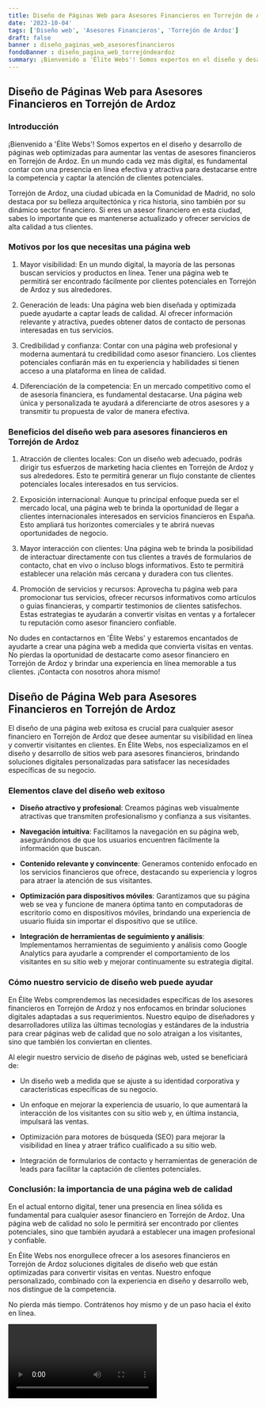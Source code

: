 ```yaml
---
title: Diseño de Páginas Web para Asesores Financieros en Torrejón de Ardoz
date: '2023-10-04'
tags: ['Diseño web', 'Asesores Financieros', 'Torrejón de Ardoz']
draft: false
banner : diseño_paginas_web_asesoresfinancieros
fondoBanner : diseño_pagina_web_torrejóndeardoz
summary: ¡Bienvenido a 'Élite Webs'! Somos expertos en el diseño y desarrollo de páginas web optimizadas para aumentar las ventas de asesores financieros en Torrejón de Ardoz. En un mundo cada vez más digital, es fundamental contar con una presencia en línea efectiva y atractiva para destacarse entre la competencia y captar la atención de clientes potenciales.
---
```


## Diseño de Páginas Web para Asesores Financieros en Torrejón de Ardoz

### Introducción

¡Bienvenido a 'Élite Webs'! Somos expertos en el diseño y desarrollo de páginas web optimizadas para aumentar las ventas de asesores financieros en Torrejón de Ardoz. En un mundo cada vez más digital, es fundamental contar con una presencia en línea efectiva y atractiva para destacarse entre la competencia y captar la atención de clientes potenciales.

Torrejón de Ardoz, una ciudad ubicada en la Comunidad de Madrid, no solo destaca por su belleza arquitectónica y rica historia, sino también por su dinámico sector financiero. Si eres un asesor financiero en esta ciudad, sabes lo importante que es mantenerse actualizado y ofrecer servicios de alta calidad a tus clientes.

### Motivos por los que necesitas una página web

1. Mayor visibilidad: En un mundo digital, la mayoría de las personas buscan servicios y productos en línea. Tener una página web te permitirá ser encontrado fácilmente por clientes potenciales en Torrejón de Ardoz y sus alrededores.

2. Generación de leads: Una página web bien diseñada y optimizada puede ayudarte a captar leads de calidad. Al ofrecer información relevante y atractiva, puedes obtener datos de contacto de personas interesadas en tus servicios.

3. Credibilidad y confianza: Contar con una página web profesional y moderna aumentará tu credibilidad como asesor financiero. Los clientes potenciales confiarán más en tu experiencia y habilidades si tienen acceso a una plataforma en línea de calidad.

4. Diferenciación de la competencia: En un mercado competitivo como el de asesoría financiera, es fundamental destacarse. Una página web única y personalizada te ayudará a diferenciarte de otros asesores y a transmitir tu propuesta de valor de manera efectiva.

### Beneficios del diseño web para asesores financieros en Torrejón de Ardoz

1. Atracción de clientes locales: Con un diseño web adecuado, podrás dirigir tus esfuerzos de marketing hacia clientes en Torrejón de Ardoz y sus alrededores. Esto te permitirá generar un flujo constante de clientes potenciales locales interesados en tus servicios.

2. Exposición internacional: Aunque tu principal enfoque pueda ser el mercado local, una página web te brinda la oportunidad de llegar a clientes internacionales interesados en servicios financieros en España. Esto ampliará tus horizontes comerciales y te abrirá nuevas oportunidades de negocio.

3. Mayor interacción con clientes: Una página web te brinda la posibilidad de interactuar directamente con tus clientes a través de formularios de contacto, chat en vivo o incluso blogs informativos. Esto te permitirá establecer una relación más cercana y duradera con tus clientes.

4. Promoción de servicios y recursos: Aprovecha tu página web para promocionar tus servicios, ofrecer recursos informativos como artículos o guías financieras, y compartir testimonios de clientes satisfechos. Estas estrategias te ayudarán a convertir visitas en ventas y a fortalecer tu reputación como asesor financiero confiable.

No dudes en contactarnos en 'Élite Webs' y estaremos encantados de ayudarte a crear una página web a medida que convierta visitas en ventas. No pierdas la oportunidad de destacarte como asesor financiero en Torrejón de Ardoz y brindar una experiencia en línea memorable a tus clientes. ¡Contacta con nosotros ahora mismo!

<GifSeo />

<Cta />

## Diseño de Página Web para Asesores Financieros en Torrejón de Ardoz

El diseño de una página web exitosa es crucial para cualquier asesor financiero en Torrejón de Ardoz que desee aumentar su visibilidad en línea y convertir visitantes en clientes. En Élite Webs, nos especializamos en el diseño y desarrollo de sitios web para asesores financieros, brindando soluciones digitales personalizadas para satisfacer las necesidades específicas de su negocio.

### Elementos clave del diseño web exitoso

- **Diseño atractivo y profesional**: Creamos páginas web visualmente atractivas que transmiten profesionalismo y confianza a sus visitantes.

- **Navegación intuitiva**: Facilitamos la navegación en su página web, asegurándonos de que los usuarios encuentren fácilmente la información que buscan.

- **Contenido relevante y convincente**: Generamos contenido enfocado en los servicios financieros que ofrece, destacando su experiencia y logros para atraer la atención de sus visitantes.

- **Optimización para dispositivos móviles**: Garantizamos que su página web se vea y funcione de manera óptima tanto en computadoras de escritorio como en dispositivos móviles, brindando una experiencia de usuario fluida sin importar el dispositivo que se utilice.

- **Integración de herramientas de seguimiento y análisis**: Implementamos herramientas de seguimiento y análisis como Google Analytics para ayudarle a comprender el comportamiento de los visitantes en su sitio web y mejorar continuamente su estrategia digital.

### Cómo nuestro servicio de diseño web puede ayudar

En Élite Webs comprendemos las necesidades específicas de los asesores financieros en Torrejón de Ardoz y nos enfocamos en brindar soluciones digitales adaptadas a sus requerimientos. Nuestro equipo de diseñadores y desarrolladores utiliza las últimas tecnologías y estándares de la industria para crear páginas web de calidad que no solo atraigan a los visitantes, sino que también los conviertan en clientes.

Al elegir nuestro servicio de diseño de páginas web, usted se beneficiará de:

- Un diseño web a medida que se ajuste a su identidad corporativa y características específicas de su negocio.

- Un enfoque en mejorar la experiencia de usuario, lo que aumentará la interacción de los visitantes con su sitio web y, en última instancia, impulsará las ventas.

- Optimización para motores de búsqueda (SEO) para mejorar la visibilidad en línea y atraer tráfico cualificado a su sitio web.

- Integración de formularios de contacto y herramientas de generación de leads para facilitar la captación de clientes potenciales.

### Conclusión: la importancia de una página web de calidad

En el actual entorno digital, tener una presencia en línea sólida es fundamental para cualquier asesor financiero en Torrejón de Ardoz. Una página web de calidad no solo le permitirá ser encontrado por clientes potenciales, sino que también ayudará a establecer una imagen profesional y confiable.

En Élite Webs nos enorgullece ofrecer a los asesores financieros en Torrejón de Ardoz soluciones digitales de diseño web que están optimizadas para convertir visitas en ventas. Nuestro enfoque personalizado, combinado con la experiencia en diseño y desarrollo web, nos distingue de la competencia.

No pierda más tiempo. Contrátenos hoy mismo y de un paso hacia el éxito en línea.

<Video />

<CtaBot job='Asesores Financieros' city='Torrejón de Ardoz'/>

<Gmaps query='Torrejón de Ardoz+españa+maps' />